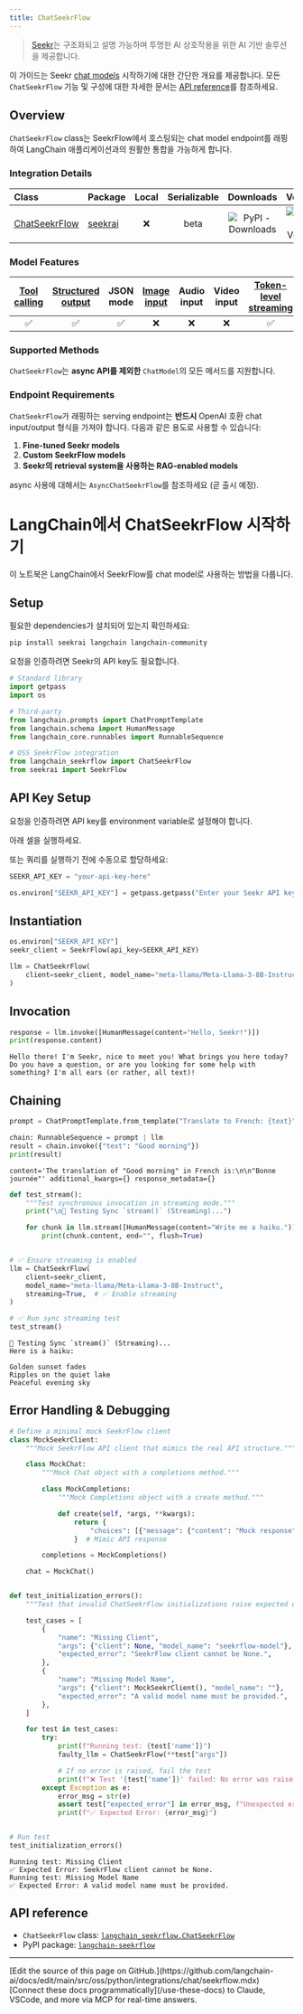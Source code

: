 ```yaml
---
title: ChatSeekrFlow
---
```


> [Seekr](https://www.seekr.com/)는 구조화되고 설명 가능하며 투명한 AI 상호작용을 위한 AI 기반 솔루션을 제공합니다.

이 가이드는 Seekr [chat models](/oss/python/langchain/models) 시작하기에 대한 간단한 개요를 제공합니다. 모든 `ChatSeekrFlow` 기능 및 구성에 대한 자세한 문서는 [API reference](https://python.langchain.com/api_reference/community/chat_models/langchain_community.chat_models.seekrflow.ChatSeekrFlow.html)를 참조하세요.

## Overview

`ChatSeekrFlow` class는 SeekrFlow에서 호스팅되는 chat model endpoint를 래핑하여 LangChain 애플리케이션과의 원활한 통합을 가능하게 합니다.

### Integration Details

| Class | Package | Local | Serializable | Downloads | Version |
| :--- | :--- | :---: | :---: |  :---: | :---: |
| [ChatSeekrFlow](https://python.langchain.com/api_reference/community/chat_models/langchain_community.chat_models.seekrflow.ChatSeekrFlow.html) | [seekrai](https://python.langchain.com/docs/integrations/providers/seekr/) | ❌ | beta | ![PyPI - Downloads](https://img.shields.io/pypi/dm/seekrai?style=flat-square&label=%20) | ![PyPI - Version](https://img.shields.io/pypi/v/seekrai?style=flat-square&label=%20) |

### Model Features

| [Tool calling](/oss/python/langchain/tools/) | [Structured output](/oss/python/langchain/structured-output) | JSON mode | [Image input](/oss/python/langchain/messages#multimodal) | Audio input | Video input | [Token-level streaming](/oss/python/langchain/streaming/) | Native async | [Token usage](/oss/python/langchain/models#token-usage) | [Logprobs](/oss/python/langchain/models#log-probabilities) |
| :---: | :---: | :---: | :---: |  :---: | :---: | :---: | :---: | :---: | :---: |
| ✅ | ✅ | ✅ | ❌ | ❌ | ❌ | ✅ | ❌ | ✅ | ❌ |

### Supported Methods

`ChatSeekrFlow`는 **async API를 제외한** `ChatModel`의 모든 메서드를 지원합니다.

### Endpoint Requirements

`ChatSeekrFlow`가 래핑하는 serving endpoint는 **반드시** OpenAI 호환 chat input/output 형식을 가져야 합니다. 다음과 같은 용도로 사용할 수 있습니다:

1. **Fine-tuned Seekr models**
2. **Custom SeekrFlow models**
3. **Seekr의 retrieval system을 사용하는 RAG-enabled models**

async 사용에 대해서는 `AsyncChatSeekrFlow`를 참조하세요 (곧 출시 예정).

# LangChain에서 ChatSeekrFlow 시작하기

이 노트북은 LangChain에서 SeekrFlow를 chat model로 사용하는 방법을 다룹니다.

## Setup

필요한 dependencies가 설치되어 있는지 확인하세요:

```bash
pip install seekrai langchain langchain-community
```

요청을 인증하려면 Seekr의 API key도 필요합니다.

```python
# Standard library
import getpass
import os

# Third-party
from langchain.prompts import ChatPromptTemplate
from langchain.schema import HumanMessage
from langchain_core.runnables import RunnableSequence

# OSS SeekrFlow integration
from langchain_seekrflow import ChatSeekrFlow
from seekrai import SeekrFlow
```

## API Key Setup

요청을 인증하려면 API key를 environment variable로 설정해야 합니다.

아래 셀을 실행하세요.

또는 쿼리를 실행하기 전에 수동으로 할당하세요:

```python
SEEKR_API_KEY = "your-api-key-here"
```

```python
os.environ["SEEKR_API_KEY"] = getpass.getpass("Enter your Seekr API key:")
```

## Instantiation

```python
os.environ["SEEKR_API_KEY"]
seekr_client = SeekrFlow(api_key=SEEKR_API_KEY)

llm = ChatSeekrFlow(
    client=seekr_client, model_name="meta-llama/Meta-Llama-3-8B-Instruct"
)
```

## Invocation

```python
response = llm.invoke([HumanMessage(content="Hello, Seekr!")])
print(response.content)
```

```output
Hello there! I'm Seekr, nice to meet you! What brings you here today? Do you have a question, or are you looking for some help with something? I'm all ears (or rather, all text)!
```

## Chaining

```python
prompt = ChatPromptTemplate.from_template("Translate to French: {text}")

chain: RunnableSequence = prompt | llm
result = chain.invoke({"text": "Good morning"})
print(result)
```

```output
content='The translation of "Good morning" in French is:\n\n"Bonne journée"' additional_kwargs={} response_metadata={}
```

```python
def test_stream():
    """Test synchronous invocation in streaming mode."""
    print("\n🔹 Testing Sync `stream()` (Streaming)...")

    for chunk in llm.stream([HumanMessage(content="Write me a haiku.")]):
        print(chunk.content, end="", flush=True)


# ✅ Ensure streaming is enabled
llm = ChatSeekrFlow(
    client=seekr_client,
    model_name="meta-llama/Meta-Llama-3-8B-Instruct",
    streaming=True,  # ✅ Enable streaming
)

# ✅ Run sync streaming test
test_stream()
```

```output
🔹 Testing Sync `stream()` (Streaming)...
Here is a haiku:

Golden sunset fades
Ripples on the quiet lake
Peaceful evening sky
```

## Error Handling & Debugging

```python
# Define a minimal mock SeekrFlow client
class MockSeekrClient:
    """Mock SeekrFlow API client that mimics the real API structure."""

    class MockChat:
        """Mock Chat object with a completions method."""

        class MockCompletions:
            """Mock Completions object with a create method."""

            def create(self, *args, **kwargs):
                return {
                    "choices": [{"message": {"content": "Mock response"}}]
                }  # Mimic API response

        completions = MockCompletions()

    chat = MockChat()


def test_initialization_errors():
    """Test that invalid ChatSeekrFlow initializations raise expected errors."""

    test_cases = [
        {
            "name": "Missing Client",
            "args": {"client": None, "model_name": "seekrflow-model"},
            "expected_error": "SeekrFlow client cannot be None.",
        },
        {
            "name": "Missing Model Name",
            "args": {"client": MockSeekrClient(), "model_name": ""},
            "expected_error": "A valid model name must be provided.",
        },
    ]

    for test in test_cases:
        try:
            print(f"Running test: {test['name']}")
            faulty_llm = ChatSeekrFlow(**test["args"])

            # If no error is raised, fail the test
            print(f"❌ Test '{test['name']}' failed: No error was raised!")
        except Exception as e:
            error_msg = str(e)
            assert test["expected_error"] in error_msg, f"Unexpected error: {error_msg}"
            print(f"✅ Expected Error: {error_msg}")


# Run test
test_initialization_errors()
```

```output
Running test: Missing Client
✅ Expected Error: SeekrFlow client cannot be None.
Running test: Missing Model Name
✅ Expected Error: A valid model name must be provided.
```

## API reference

- `ChatSeekrFlow` class: [`langchain_seekrflow.ChatSeekrFlow`](https://github.com/benfaircloth/langchain-seekrflow/blob/main/langchain_seekrflow/seekrflow.py)
- PyPI package: [`langchain-seekrflow`](https://pypi.org/project/langchain-seekrflow/)

---

<Callout icon="pen-to-square" iconType="regular">
    [Edit the source of this page on GitHub.](https://github.com/langchain-ai/docs/edit/main/src/oss/python/integrations/chat/seekrflow.mdx)
</Callout>
<Tip icon="terminal" iconType="regular">
    [Connect these docs programmatically](/use-these-docs) to Claude, VSCode, and more via MCP for    real-time answers.
</Tip>
